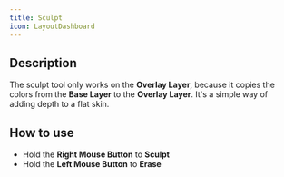 ```yaml
---
title: Sculpt
icon: LayoutDashboard
---
```


## Description
The sculpt tool only works on the **Overlay Layer**, because it copies the colors from the **Base Layer** to the **Overlay Layer**. It's a simple way of adding depth to a flat skin.

## How to use
- Hold the **Right Mouse Button** to **Sculpt**
- Hold the **Left Mouse Button** to **Erase**